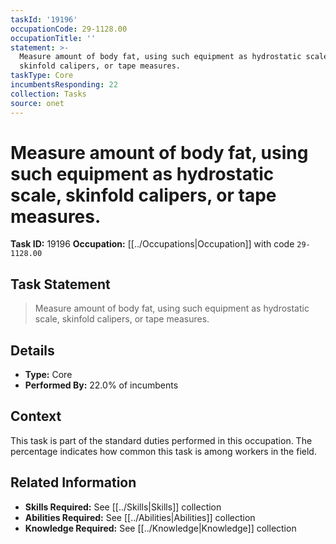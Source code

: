 ```yaml
---
taskId: '19196'
occupationCode: 29-1128.00
occupationTitle: ''
statement: >-
  Measure amount of body fat, using such equipment as hydrostatic scale,
  skinfold calipers, or tape measures.
taskType: Core
incumbentsResponding: 22
collection: Tasks
source: onet
---
```

# Measure amount of body fat, using such equipment as hydrostatic scale, skinfold calipers, or tape measures.

**Task ID:** 19196
**Occupation:** [[../Occupations|Occupation]] with code `29-1128.00`

## Task Statement

> Measure amount of body fat, using such equipment as hydrostatic scale, skinfold calipers, or tape measures.

## Details

- **Type:** Core
- **Performed By:** 22.0% of incumbents

## Context

This task is part of the standard duties performed in this occupation. The percentage indicates how common this task is among workers in the field.

## Related Information

- **Skills Required:** See [[../Skills|Skills]] collection
- **Abilities Required:** See [[../Abilities|Abilities]] collection
- **Knowledge Required:** See [[../Knowledge|Knowledge]] collection
